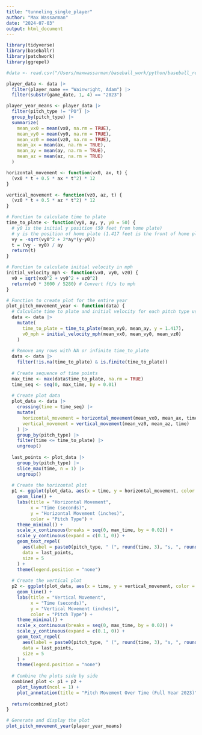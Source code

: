 ```yaml
---
title: "tunneling_single_player"
author: "Max Wassarman"
date: "2024-07-03"
output: html_document
---
```


```r
library(tidyverse)
library(baseballr)
library(patchwork)
library(ggrepel)
```

```r
#data <- read.csv("/Users/maxwassarman/baseball_work/python/baseball_repo/Stuff/Statcast_2020_to_2023.csv")
```

```r
player_data <- data |>
  filter(player_name == "Wainwright, Adam") |>
  filter(substr(game_date, 1, 4) == "2023")
```

```r
player_year_means <- player_data |>
  filter(pitch_type != "PO") |>
  group_by(pitch_type) |>
  summarize(
    mean_vx0 = mean(vx0, na.rm = TRUE),
    mean_vy0 = mean(vy0, na.rm = TRUE),
    mean_vz0 = mean(vz0, na.rm = TRUE),
    mean_ax = mean(ax, na.rm = TRUE),
    mean_ay = mean(ay, na.rm = TRUE),
    mean_az = mean(az, na.rm = TRUE)
  )

horizontal_movement <- function(vx0, ax, t) {
  (vx0 * t + 0.5 * ax * t^2) * 12
}

vertical_movement <- function(vz0, az, t) {
  (vz0 * t + 0.5 * az * t^2) * 12
}

# Function to calculate time to plate
time_to_plate <- function(vy0, ay, y, y0 = 50) {
  # y0 is the initial y position (50 feet from home plate)
  # y is the position of home plate (1.417 feet is the front of home plate)
  vy = -sqrt(vy0^2 + 2*ay*(y-y0))
  t = (vy - vy0) / ay
  return(t)
}

# Function to calculate initial velocity in mph
initial_velocity_mph <- function(vx0, vy0, vz0) {
  v0 = sqrt(vx0^2 + vy0^2 + vz0^2)
  return(v0 * 3600 / 5280) # Convert ft/s to mph
}

# Function to create plot for the entire year
plot_pitch_movement_year <- function(data) {
  # Calculate time to plate and initial velocity for each pitch type using mean values
  data <- data |>
    mutate(
      time_to_plate = time_to_plate(mean_vy0, mean_ay, y = 1.417),
      v0_mph = initial_velocity_mph(mean_vx0, mean_vy0, mean_vz0)
    )
  
  # Remove any rows with NA or infinite time_to_plate
  data <- data |>
    filter(!is.na(time_to_plate) & is.finite(time_to_plate))
  
  # Create sequence of time points
  max_time <- max(data$time_to_plate, na.rm = TRUE)
  time_seq <- seq(0, max_time, by = 0.01)
  
  # Create plot data
  plot_data <- data |>
    crossing(time = time_seq) |>
    mutate(
      horizontal_movement = horizontal_movement(mean_vx0, mean_ax, time),
      vertical_movement = vertical_movement(mean_vz0, mean_az, time)
    ) |>
    group_by(pitch_type) |>
    filter(time <= time_to_plate) |>
    ungroup()
  
  last_points <- plot_data |>
    group_by(pitch_type) |>
    slice_max(time, n = 1) |>
    ungroup()
  
  # Create the horizontal plot
  p1 <- ggplot(plot_data, aes(x = time, y = horizontal_movement, color = pitch_type)) +
    geom_line() +
    labs(title = "Horizontal Movement",
         x = "Time (seconds)",
         y = "Horizontal Movement (inches)",
         color = "Pitch Type") +
    theme_minimal() +
    scale_x_continuous(breaks = seq(0, max_time, by = 0.02)) +
    scale_y_continuous(expand = c(0.1, 0)) +
    geom_text_repel(
      aes(label = paste0(pitch_type, " (", round(time, 3), "s, ", round(v0_mph, 1), " mph)")),
      data = last_points,
      size = 5
    ) +
    theme(legend.position = "none")
  
  # Create the vertical plot
  p2 <- ggplot(plot_data, aes(x = time, y = vertical_movement, color = pitch_type)) +
    geom_line() +
    labs(title = "Vertical Movement",
         x = "Time (seconds)",
         y = "Vertical Movement (inches)",
         color = "Pitch Type") +
    theme_minimal() +
    scale_x_continuous(breaks = seq(0, max_time, by = 0.02)) +
    scale_y_continuous(expand = c(0.1, 0)) +
    geom_text_repel(
      aes(label = paste0(pitch_type, " (", round(time, 3), "s, ", round(v0_mph, 1), " mph)")),
      data = last_points,
      size = 5
    ) +
    theme(legend.position = "none") 
  
  # Combine the plots side by side
  combined_plot <- p1 + p2 +
    plot_layout(ncol = 1) +
    plot_annotation(title = "Pitch Movement Over Time (Full Year 2023)")
  
  return(combined_plot)
}

# Generate and display the plot
plot_pitch_movement_year(player_year_means)
```





